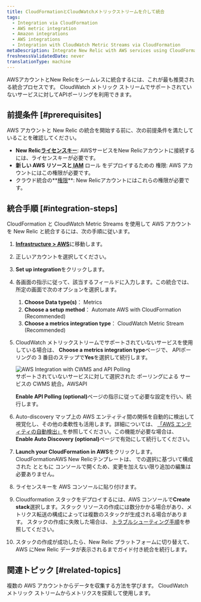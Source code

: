```yaml
---
title: CloudFormationとCloudWatchメトリックストリームを介して統合
tags:
  - Integration via CloudFormation
  - AWS metric integration
  - Amazon integrations
  - AWS integrations
  - Integration with CloudWatch Metric Streams via CloudFormation
metaDescription: Integrate New Relic with AWS services using CloudFormation templates to automate the setup of CloudWatch Metric Streams for metrics ingestion.
freshnessValidatedDate: never
translationType: machine
---
```


AWSアカウントとNew Relicをシームレスに統合するには、これが最も推奨される統合プロセスです。 CloudWatch メトリック ストリームでサポートされていないサービスに対してAPIポーリングを利用できます。

## 前提条件 [#prerequisites]

AWS アカウントと New Relic の統合を開始する前に、次の前提条件を満たしていることを確認してください。

* **New Relic[ライセンスキー](https://one.newrelic.com/api-keys)**: AWSサービスをNew Relicアカウントに接続するには、ライセンスキーが必要です。
* **[](https://docs.aws.amazon.com/ARG/latest/userguide/gettingstarted-prereqs-permissions.html)**新しい AWS リソースと**[ IAM](https://docs.aws.amazon.com/IAM/latest/UserGuide/id_roles.html)** ロール をデプロイするための 権限: AWS アカウントにはこの権限が必要です。
* クラウド統合の**[権限](/docs/accounts/accounts-billing/new-relic-one-user-management/user-permissions/#infrastructure)**: New Relicアカウントにはこれらの権限が必要です。

## 統合手順 [#integration-steps]

CloudFormation と CloudWatch Metric Streams を使用して AWS アカウントを New Relic と統合するには、次の手順に従います。

1. [<DNT>**Infrastructure &gt; AWS**</DNT>](https://one.newrelic.com/infra/infrastructure/cloud-aws)に移動します。

2. 正しいアカウントを選択してください。

3. <DNT>**Set up integration**</DNT>をクリックします。

4. 各画面の指示に従って、該当するフィールドに入力します。この統合では、所定の画面で次のオプションを選択します。

   1. <DNT>**Choose Data type(s)**</DNT>： <DNT>Metrics</DNT>
   2. <DNT>**Choose a setup method**</DNT>： <DNT>Automate AWS with CloudFormation (Recommended)</DNT>
   3. <DNT>**Choose a metrics integration type**</DNT>： <DNT>CloudWatch Metric Stream (Recommended)</DNT>

5. CloudWatch メトリックストリームでサポートされていないサービスを使用している場合は、 <DNT>**Choose a metrics integration type**</DNT>ページで、 APIポーリングの 3 番目のステップで<DNT>**Yes**</DNT>を選択して続行します。

   <img title="AWS Integration with CWMS and API Polling" alt="AWS Integration with CWMS and API Polling" src="/images/aws-integration-cf-apipolling.webp" />

   <figcaption>
     サポートされていないサービスに対して選択された ポーリングによる サービスの CWMS 統合。AWSAPI
   </figcaption>

   <DNT>**Enable API Polling (optional)**</DNT>ページの指示に従って必要な設定を行い、続行します。

6. <DNT>Auto-discovery</DNT> マップ上の AWS エンティティ間の関係を自動的に検出して視覚化し、その他の柔軟性も活用します。詳細については、 [「AWS エンティティの自動検出」](/docs/infrastructure/amazon-integrations/connect/set-up-auto-discovery-of-aws-entities/)を参照してください。この機能が必要な場合は、 <DNT>**Enable Auto Discovery (optional)**</DNT>ページで有効にして続行してください。

7. <DNT>**Launch your CloudFormation in AWS**</DNT>をクリックします。CloudFormationAWS New Relicテンプレートは、 での選択に基づいて構成された とともに コンソールで開くため、変更を加えない限り追加の編集は必要ありません。

8. ライセンスキーを AWS コンソールに貼り付けます。

9. Cloudformation スタックをデプロイするには、AWS コンソールで<DNT>**Create stack**</DNT>選択します。スタック リソースの作成には数分かかる場合があり、メトリクス転送の構成によっては複数のスタックが生成される場合があります。 スタックの作成に失敗した場合は、 [トラブルシューティング手順](https://docs.newrelic.com/docs/logs/troubleshooting/aws-log-integration-issues/stack-creation-fails/)を参照してください。

10. スタックの作成が成功したら、New Relic プラットフォームに切り替えて、AWS にNew Relic データが表示されるまでガイド付き統合を続行します。

## 関連トピック [#related-topics]

<DocTiles>
  <DocTile title="複数のAWSアカウントからデータを収集する" path="/docs/infrastructure/amazon-integrations/manage-aws-data/aws-multi-account/">
    複数の AWS アカウントからデータを収集する方法を学びます。
  </DocTile>

  <DocTile title="AWSインテグレーションのメトリクス" path="/docs/infrastructure/amazon-integrations/manage-aws-data/aws-integrations-metrics/">
    CloudWatch メトリック ストリームからメトリクスを探索して使用します。
  </DocTile>
</DocTiles>
